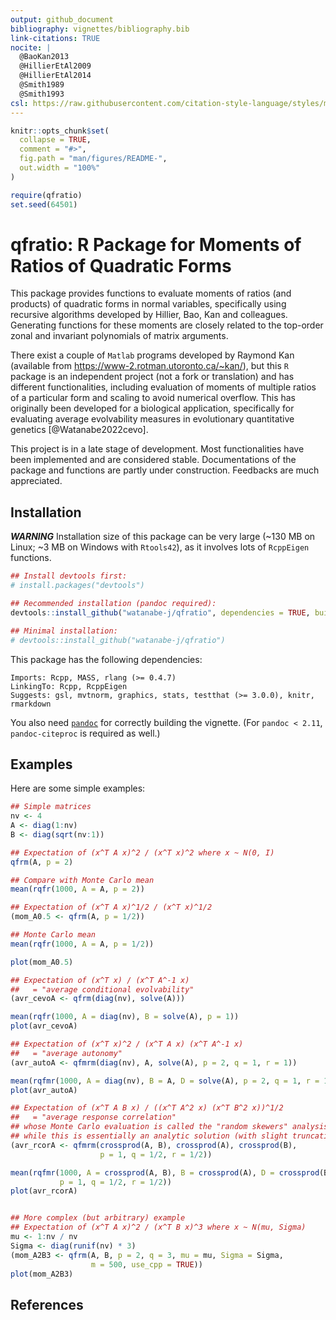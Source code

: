 ```yaml
---
output: github_document
bibliography: vignettes/bibliography.bib
link-citations: TRUE
nocite: |
  @BaoKan2013
  @HillierEtAl2009
  @HillierEtAl2014
  @Smith1989
  @Smith1993
csl: https://raw.githubusercontent.com/citation-style-language/styles/master/apa.csl
---
```


<!-- README.md is generated from README.Rmd. Please edit that file -->

```r
knitr::opts_chunk$set(
  collapse = TRUE,
  comment = "#>",
  fig.path = "man/figures/README-",
  out.width = "100%"
)
```
```r
require(qfratio)
set.seed(64501)
```

# qfratio: R Package for Moments of Ratios of Quadratic Forms

<!-- badges: start -->
<!-- badges: end -->


This package provides functions to evaluate moments of ratios
(and products) of quadratic forms in normal variables, specifically using
recursive algorithms developed by Hillier, Bao, Kan and colleagues.
Generating functions for these moments are closely related to the
top-order zonal and invariant polynomials of matrix arguments.

There exist a couple of `Matlab` programs developed by Raymond Kan
(available from <https://www-2.rotman.utoronto.ca/~kan/>), but this
`R` package is an independent project (not a fork or translation)
and has different functionalities, including evaluation of moments of
multiple ratios of a particular form and scaling to avoid numerical overflow.
This has originally been developed for a biological application,
specifically for evaluating average evolvability measures in
evolutionary quantitative genetics [@Watanabe2022cevo].

This project is in a late stage of development.
Most functionalities have been implemented and are considered stable.
Documentations of the package and functions are partly under construction.
Feedbacks are much appreciated.



## Installation

***WARNING*** Installation size of this package can be very large
(~130 MB on Linux; ~3 MB on Windows with `Rtools42`),
as it involves lots of `RcppEigen` functions.

```r
## Install devtools first:
# install.packages("devtools")

## Recommended installation (pandoc required):
devtools::install_github("watanabe-j/qfratio", dependencies = TRUE, build_vignettes = TRUE)

## Minimal installation:
# devtools::install_github("watanabe-j/qfratio")
```

This package has the following dependencies:

    Imports: Rcpp, MASS, rlang (>= 0.4.7)
    LinkingTo: Rcpp, RcppEigen
    Suggests: gsl, mvtnorm, graphics, stats, testthat (>= 3.0.0), knitr, rmarkdown

You also need [`pandoc`](https://pandoc.org) for correctly building
the vignette. (For `pandoc < 2.11`, `pandoc-citeproc` is required as well.)

## Examples

Here are some simple examples:

```r
## Simple matrices
nv <- 4
A <- diag(1:nv)
B <- diag(sqrt(nv:1))

## Expectation of (x^T A x)^2 / (x^T x)^2 where x ~ N(0, I)
qfrm(A, p = 2)

## Compare with Monte Carlo mean
mean(rqfr(1000, A = A, p = 2))

## Expectation of (x^T A x)^1/2 / (x^T x)^1/2
(mom_A0.5 <- qfrm(A, p = 1/2))

## Monte Carlo mean
mean(rqfr(1000, A = A, p = 1/2))

plot(mom_A0.5)

## Expectation of (x^T x) / (x^T A^-1 x)
##   = "average conditional evolvability"
(avr_cevoA <- qfrm(diag(nv), solve(A)))

mean(rqfr(1000, A = diag(nv), B = solve(A), p = 1))
plot(avr_cevoA)

## Expectation of (x^T x)^2 / (x^T A x) (x^T A^-1 x)
##   = "average autonomy"
(avr_autoA <- qfmrm(diag(nv), A, solve(A), p = 2, q = 1, r = 1))

mean(rqfmr(1000, A = diag(nv), B = A, D = solve(A), p = 2, q = 1, r = 1))
plot(avr_autoA)

## Expectation of (x^T A B x) / ((x^T A^2 x) (x^T B^2 x))^1/2
##   = "average response correlation"
## whose Monte Carlo evaluation is called the "random skewers" analysis,
## while this is essentially an analytic solution (with slight truncation error)
(avr_rcorA <- qfmrm(crossprod(A, B), crossprod(A), crossprod(B),
                    p = 1, q = 1/2, r = 1/2))

mean(rqfmr(1000, A = crossprod(A, B), B = crossprod(A), D = crossprod(B),
           p = 1, q = 1/2, r = 1/2))
plot(avr_rcorA)


## More complex (but arbitrary) example
## Expectation of (x^T A x)^2 / (x^T B x)^3 where x ~ N(mu, Sigma)
mu <- 1:nv / nv
Sigma <- diag(runif(nv) * 3)
(mom_A2B3 <- qfrm(A, B, p = 2, q = 3, mu = mu, Sigma = Sigma,
                  m = 500, use_cpp = TRUE))
plot(mom_A2B3)
```


## References
